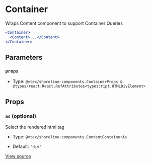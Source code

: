 # Container

Wraps Content component to support Container Queries

```jsx
<Container>
  <Content>...</Content>
</Container>
```

## Parameters

### `props`

- Type: `@vtex/shoreline-components.ContainerProps & @types/react.React.RefAttributes<typescript.HTMLDivElement>`

## Props

### `as` (optional)

Select the rendered html tag

- Type: `@vtex/shoreline-components.ContentContainerAs`

- Default: `'div'`

[View source](https://github.com/vtex/shoreline/blob/4b310ee4d/packages/components/src/content/container.tsx#L14)
